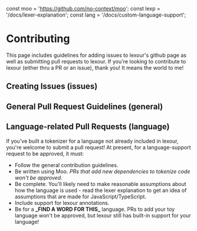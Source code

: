 const moo = 'https://github.com/no-context/moo';
const lexp = '/docs/lexer-explanation';
const lang = '/docs/custom-language-support';

# Contributing

This page includes guidelines for adding issues to lexour's github page as well
as submitting pull requests to lexour. If you're looking to contribute to lexour
(either thru a PR or an issue), thank you! It means the world to me!

<Conduct />

## Creating Issues (issues)

## General Pull Request Guidelines (general)

## Language-related Pull Requests (language)

If you've built a tokenizer for a language not already included in lexour,
you're welcome to submit a pull request! At present, for a language-support
request to be approved, it must:

-   Follow the <InLink href="#general">general contribution guidelines</InLink>.
-   Be written using <ExLink href={moo}>Moo</ExLink>. &#32;
    <EM>PRs that add new dependencies to tokenize code won't be approved</EM>.
-   Be complete. You'll likely need to make reasonable assumptions about how the
    language is used - read the &#32;
    <InLink href={lexp}>lexer explanation</InLink> to get an idea of assumptions
    that are made for JavaScript/TypeScript.
-   Include support for lexour annotations.
-   Be for a **\_FIND A WORD FOR THIS\_** language. PRs to add your toy language
    won't be approved, but lexour still has built-in &#32;
    <InLink href={lang}>support for your language</InLink>!
